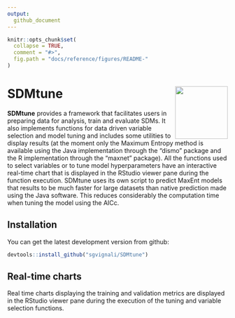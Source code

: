 ```yaml
---
output:
  github_document
---
```


<!-- README.md is generated from README.Rmd. Please edit that file -->

```r
knitr::opts_chunk$set(
  collapse = TRUE,
  comment = "#>",
  fig.path = "docs/reference/figures/README-"
)
```

# SDMtune <img src="man/figures/logo.svg" align="right" alt="" width="120" />

**SDMtune** provides a framework that facilitates users in preparing data for analysis, train and evaluate SDMs. It also implements functions for data driven variable selection and model tuning and includes some utilities to display results (at the moment only the Maximum Entropy method is available using the Java implementation through the "dismo" package and the R implementation through the "maxnet" package). All the functions used to select variables or to tune model hyperparameters have an interactive real-time chart that is displayed in the RStudio viewer pane during the function execution. SDMtune uses its own script to predict MaxEnt models that results to be much faster for large datasets than native prediction made using the Java software. This reduces considerably the computation time when tuning the model using the AICc.

## Installation

You can get the latest development version from github:

```r
devtools::install_github("sgvignali/SDMtune")
```

## Real-time charts

Real time charts displaying the training and validation metrics are displayed in the RStudio viewer pane during the execution of the tuning and variable selection functions.

<div style="text-align: center"><img src="man/figures/realtime-chart.gif" alt="" /></div>
